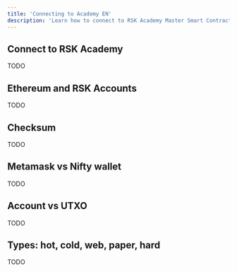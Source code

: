 ---
title: 'Connecting to Academy EN'
description: 'Learn how to connect to RSK Academy Master Smart Contract'
---

## Connect to RSK Academy

TODO

## Ethereum and RSK Accounts

TODO

## Checksum

TODO

## Metamask vs Nifty wallet

TODO

## Account vs UTXO

TODO

## Types: hot, cold, web, paper, hard

TODO
